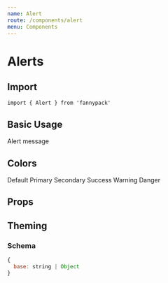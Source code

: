 ```yaml
---
name: Alert
route: /components/alert
menu: Components
---
```



# Alerts

## Import

`import { Alert } from 'fannypack'`

## Basic Usage

<Playground>
  <Alert>Alert message</Alert>
</Playground>

## Colors

<Playground>
  <Alert>Default</Alert>
  <Alert palette="primary" marginTop="xsmall">Primary</Alert>
  <Alert palette="secondary" marginTop="xsmall">Secondary</Alert>
  <Alert palette="success" marginTop="xsmall">Success</Alert>
  <Alert palette="warning" marginTop="xsmall">Warning</Alert>
  <Alert palette="danger" marginTop="xsmall">Danger</Alert>
</Playground>

## Props

<PropsTable of={Alert} />

## Theming

### Schema

```jsx
{
  base: string | Object
}
```
